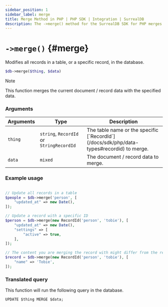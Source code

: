 ---
sidebar_position: 1
sidebar_label: merge
title: Merge Method in PHP | PHP SDK | Integration | SurrealDB
description: The ->merge() method for the SurrealDB SDK for PHP merges record data with the specified data.
---


# `->merge()` {#merge}

Modifies all records in a table, or a specific record, in the database.

```php title="Method Syntax"
$db->merge($thing, $data)
```

> [!NOTE]
> This function merges the current document / record data with the specified data.

### Arguments
<table>
    <thead>
        <tr>
            <th colspan="2" scope="col">Arguments</th>
			<th colspan="2" scope="col">Type</th>
            <th colspan="2" scope="col">Description</th>
        </tr>
    </thead>
    <tbody>
        <tr>
            <td colspan="2" scope="row" data-label="Arguments">
                <code>thing</code>
                <Label label="required" />
            </td>
			<td colspan="2" scope="row" data-label="Type">
				<code>string</code>, <code>RecordId</code> or <code>StringRecordId</code>
			</td>
            <td colspan="2" scope="row" data-label="Description">
                The table name or the specific [`RecordId`](/docs/sdk/php/data-types#recordid) to merge.
            </td>
        </tr>
        <tr>
            <td colspan="2" scope="row" data-label="Arguments">
                <code>data</code>
               <Label label="optional" />
            </td>
			<td colspan="2" scope="row" data-label="Type">
				<code>mixed</code>
			</td>
            <td colspan="2" scope="row" data-label="Description">
                The document / record data to merge.
            </td>
        </tr>
    </tbody>
</table>

### Example usage
```php

// Update all records in a table
$people = $db->merge('person', [
	"updated_at" => new Date(),
]);

// Update a record with a specific ID
$person = $db->merge(new RecordId('person', 'tobie'), [
	"updated_at" => new Date(),
	"settings" => [
		"active" => true,
	],
]);

// The content you are merging the record with might differ from the return type
$record = $db->merge(new RecordId('person', 'tobie'), [
	"name" => 'Tobie',
]);
```

### Translated query
This function will run the following query in the database.

```surql
UPDATE $thing MERGE $data;
```